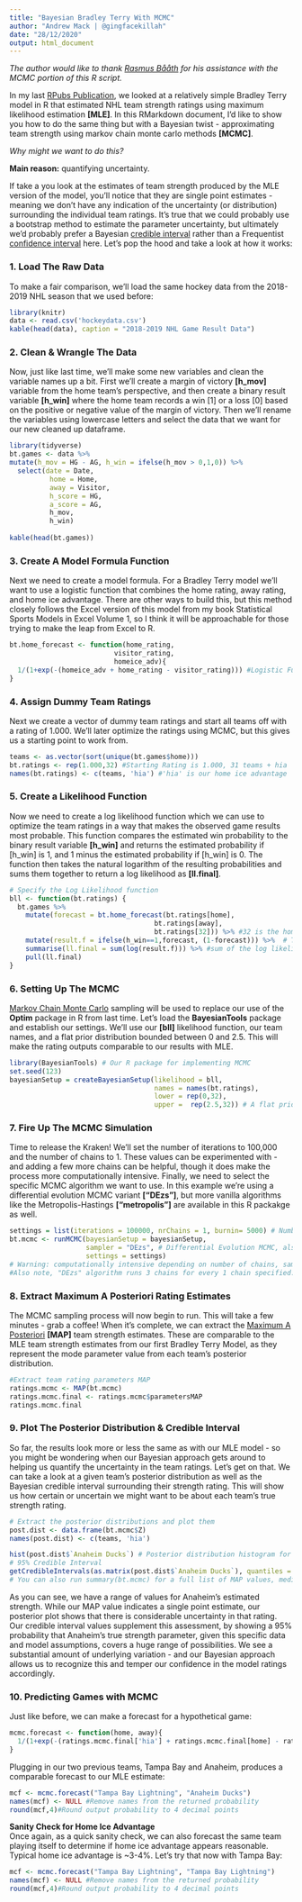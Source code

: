 ---
title: "Bayesian Bradley Terry With MCMC"
author: "Andrew Mack | @gingfacekillah"
date: "28/12/2020"
output: html_document
---
*The author would like to thank [Rasmus Bååth](https://twitter.com/rabaath) for his assistance with the MCMC portion of this R script.*

In my last [RPubs Publication](https://rpubs.com/gingfacekillah/btm), we looked at a relatively simple Bradley Terry model in R that estimated 
NHL team strength ratings using maximum likelihood estimation **[MLE]**. In this RMarkdown document, I'd like to show you how to do the same thing 
but with a Bayesian twist - approximating team strength using markov chain monte carlo methods **[MCMC]**.

*Why might we want to do this?*

**Main reason:** quantifying uncertainty.

If take a you look at the estimates of team strength produced by the MLE version of the model, you'll notice that they are single point estimates - 
meaning we don't have any indication of the uncertainty (or distribution) surrounding the individual team ratings. It's true that we could probably use 
a bootstrap method to estimate the parameter uncertainty, but ultimately we'd probably prefer a Bayesian [credible interval](https://en.wikipedia.org/wiki/Credible_interval) rather than a Frequentist [confidence interval](https://en.wikipedia.org/wiki/Confidence_interval) here. Let's pop the hood and take a look at how it works:

### 1. Load The Raw Data
To make a fair comparison, we'll load the same hockey data from the 2018-2019 NHL season that we used before:
```{r warning=FALSE, message=FALSE}
library(knitr)
data <- read.csv('hockeydata.csv')
kable(head(data), caption = "2018-2019 NHL Game Result Data")
```

### 2. Clean & Wrangle The Data
Now, just like last time, we'll make some new variables and clean the variable names up a bit. First we'll create a margin of victory **[h_mov]** 
variable from the home team's perspective, and then create a binary result variable **[h_win]** where the home team records a win [1] or a loss [0] 
based on the positive or negative value of the margin of victory. Then we'll rename the variables using lowercase letters and select the data that we 
want for our new cleaned up dataframe.

```{r warning=FALSE, message=FALSE}
library(tidyverse)
bt.games <- data %>%
mutate(h_mov = HG - AG, h_win = ifelse(h_mov > 0,1,0)) %>%
  select(date = Date,
          home = Home,
          away = Visitor,
          h_score = HG,
          a_score = AG,
          h_mov,
          h_win)
  
kable(head(bt.games))
```

### 3. Create A Model Formula Function

Next we need to create a model formula. For a Bradley Terry model we'll want to use a logistic function that combines the home rating, away rating, and 
home ice advantage. There are other ways to build this, but this method closely follows the Excel version of this model from my book Statistical Sports 
Models in Excel Volume 1, so I think it will be approachable for those trying to make the leap from Excel to R.
```{r warning=FALSE, message=FALSE}
bt.home_forecast <- function(home_rating,
                          visitor_rating,
                          homeice_adv){
  1/(1+exp(-(homeice_adv + home_rating - visitor_rating))) #Logistic Function
}
```

### 4. Assign Dummy Team Ratings
Next we create a vector of dummy team ratings and start all teams off with a rating of 1.000. We'll later optimize the ratings using MCMC, but this gives 
us a starting point to work from.

```{r warning=FALSE, message=FALSE}
teams <- as.vector(sort(unique(bt.games$home)))
bt.ratings <- rep(1.000,32) #Starting Rating is 1.000, 31 teams + hia
names(bt.ratings) <- c(teams, 'hia') #'hia' is our home ice advantage
```

### 5. Create a Likelihood Function
Now we need to create a log likelihood function which we can use to optimize the team ratings in a way that makes the observed game results most probable. 
This function compares the estimated win probability to the binary result variable **[h_win]** and returns the estimated probability if [h_win] is 1, and 1 
minus the estimated probability if [h_win] is 0. The function then takes the natural logarithm of the resulting probabilities and sums them together to return 
a log likelihood as **[ll.final]**.

```{r warning=FALSE, message=FALSE}

# Specify the Log Likelihood function
bll <- function(bt.ratings) {
  bt.games %>%
    mutate(forecast = bt.home_forecast(bt.ratings[home],
                                    bt.ratings[away],
                                    bt.ratings[32])) %>% #32 is the home ice advantage
    mutate(result.f = ifelse(h_win==1,forecast, (1-forecast))) %>%  # The result function
    summarise(ll.final = sum(log(result.f))) %>% #sum of the log likelihood%>%
    pull(ll.final)
}
```

### 6. Setting Up The MCMC
[Markov Chain Monte Carlo](https://en.wikipedia.org/wiki/Markov_chain_Monte_Carlo) sampling will be used to replace our use of the **Optim** package in R from 
last time. Let's load the **BayesianTools** package and establish our settings. We'll use our **[bll]** likelihood function, our team names, and a flat prior 
distribution bounded between 0 and 2.5. This will make the rating outputs comparable to our results with MLE.
```{r warning=FALSE, message=FALSE}
library(BayesianTools) # Our R package for implementing MCMC
set.seed(123)
bayesianSetup = createBayesianSetup(likelihood = bll, 
                                    names = names(bt.ratings),
                                    lower = rep(0,32),
                                    upper =  rep(2.5,32)) # A flat prior bounded between 0 and 2.5
```

### 7. Fire Up The MCMC Simulation
Time to release the Kraken! We'll set the number of iterations to 100,000 and the number of chains to 1. These values can be experimented with - and adding a few 
more chains can be helpful, though it does make the process more computationally intensive. Finally, we need to select the specific MCMC algorithm we want to use. 
In this example we're using a differential evolution MCMC variant **["DEzs"]**, but more vanilla algorithms like the Metropolis-Hastings **["metropolis"]** are 
available in this R packakge as well.
```{r, warning=FALSE, message=FALSE, eval=T, echo=T, results='hide'}
settings = list(iterations = 100000, nrChains = 1, burnin= 5000) # Number of samples, chains, burn-in
bt.mcmc <- runMCMC(bayesianSetup = bayesianSetup,
                   sampler = "DEzs", # Differential Evolution MCMC, also try 'metropolis'
                   settings = settings)
# Warning: computationally intensive depending on number of chains, samples & algorithm selected!
#Also note, "DEzs" algorithm runs 3 chains for every 1 chain specified. nrChains = 2 runs 6 chains, etc.
```


### 8. Extract Maximum A Posteriori Rating Estimates
The MCMC sampling process will now begin to run. This will take a few minutes - grab a coffee! When it's complete, we can extract the [Maximum A Posteriori](https://en.wikipedia.org/wiki/Maximum_a_posteriori_estimation)  **[MAP]** team strength estimates. These are comparable to the MLE team strength estimates from 
our first Bradley Terry Model, as they represent the mode parameter value from each team's posterior distribution.
```{r warning=FALSE, message=FALSE}
#Extract team rating parameters MAP
ratings.mcmc <- MAP(bt.mcmc)
ratings.mcmc.final <- ratings.mcmc$parametersMAP
ratings.mcmc.final
```
### 9. Plot The Posterior Distribution & Credible Interval
So far, the results look more or less the same as with our MLE model - so you might be wondering when our Bayesian approach gets around to helping us quantify 
the uncertainty in the team ratings. Let's get on that. We can take a look at a given team's posterior distribution as well as the Bayesian credible interval 
surrounding their strength rating. This will show us how certain or uncertain we might want to be about each team's true strength rating.
```{r warning=FALSE, message=FALSE}
# Extract the posterior distributions and plot them
post.dist <- data.frame(bt.mcmc$Z)
names(post.dist) <- c(teams, 'hia')

hist(post.dist$`Anaheim Ducks`) # Posterior distribution histogram for Anaheim
# 95% Credible Interval
getCredibleIntervals(as.matrix(post.dist$`Anaheim Ducks`), quantiles = c(0.025, 0.975))
# You can also run summary(bt.mcmc) for a full list of MAP values, median values and credible intervals
```
As you can see, we have a range of values for Anaheim's estimated strength. While our MAP value indicates a single point estimate, our posterior plot shows that 
there is considerable uncertainty in that rating. Our credible interval values supplement this assessment, by showing a 95% probability that Anaheim's true strength 
parameter, given this specific data and model assumptions, covers a huge range of possibilities. We see a substantial amount of underlying variation - and our Bayesian 
approach allows us to recognize this and temper our confidence in the model ratings accordingly.

### 10. Predicting Games with MCMC
Just like before, we can make a forecast for a hypothetical game:
```{r warning=FALSE, message=FALSE}
mcmc.forecast <- function(home, away){
  1/(1+exp(-(ratings.mcmc.final['hia'] + ratings.mcmc.final[home] - ratings.mcmc.final[away])))
}
```
Plugging in our two previous teams, Tampa Bay and Anaheim, produces a comparable forecast to our MLE estimate:
```{r warning=FALSE, message=FALSE}
mcf <- mcmc.forecast("Tampa Bay Lightning", "Anaheim Ducks")
names(mcf) <- NULL #Remove names from the returned probability
round(mcf,4)#Round output probability to 4 decimal points
```
**Sanity Check for Home Ice Advantage**  
Once again, as a quick sanity check, we can also forecast the same team playing itself to determine if home ice advantage appears reasonable. Typical home ice 
advantage is ~3-4%. Let's try that now with Tampa Bay:
```{r warning=FALSE, message=FALSE}
mcf <- mcmc.forecast("Tampa Bay Lightning", "Tampa Bay Lightning")
names(mcf) <- NULL #Remove names from the returned probability
round(mcf,4)#Round output probability to 4 decimal points
```

